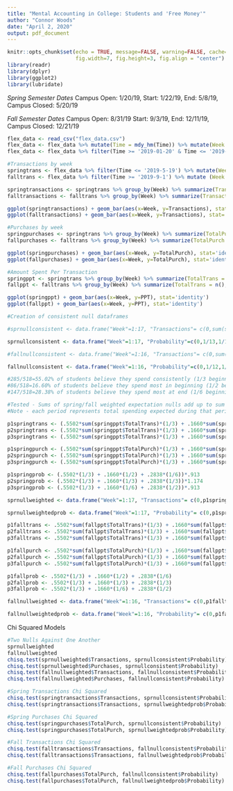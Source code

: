 ```yaml
---
title: "Mental Accounting in College: Students and 'Free Money'"
author: "Connor Woods"
date: "April 2, 2020"
output: pdf_document
---
```


```r
knitr::opts_chunk$set(echo = TRUE, message=FALSE, warning=FALSE, cache=TRUE, 
                      fig.width=7, fig.height=3, fig.align = "center")
library(readr)
library(dplyr)
library(ggplot2)
library(lubridate)
```

*Spring Semester Dates*
Campus Open: 1/20/19, Start: 1/22/19, End: 5/8/19, Campus Closed: 5/20/19

*Fall Semester Dates*
Campus Open: 8/31/19 Start: 9/3/19, End: 12/11/19, Campus Closed: 12/21/19

```r

flex_data <- read_csv("flex_data.csv") 
flex_data <- flex_data %>% mutate(Time = mdy_hm(Time)) %>% mutate(Week = epiweek(Time)) %>% rename(AmountSpent=Price)
flex_data <- flex_data %>% filter(Time >= '2019-01-20' & Time <= '2019-12-19') %>%  filter(AmountSpent > 0)

```


```r
#Transactions by week
springtrans <- flex_data %>% filter(Time <= '2019-5-19') %>% mutate(Week = Week-3) %>% filter(Week!=1 & Week!=9 & Week!=10 & Week!=17)
falltrans <- flex_data %>% filter(Time >= '2019-9-1') %>% mutate (Week = Week-35) %>% filter(Week!=1 & Week!=8 & Week!=13 & Week!=16)

springtransactions <- springtrans %>% group_by(Week) %>% summarize(Transactions = n()) %>% rbind(c(1,0), c(9,0), c(10,0), c(17,0)) %>% arrange(Week) 
falltransactions <- falltrans %>% group_by(Week) %>% summarize(Transactions = n()) %>% rbind(c(1, 0), c(8,0), c(13,0), c(16,0)) %>% arrange(Week)

ggplot(springtransactions) + geom_bar(aes(x=Week, y=Transactions), stat='identity')
ggplot(falltransactions) + geom_bar(aes(x=Week, y=Transactions), stat='identity')

```

```r
#Purchases by week
springpurchases <- springtrans %>% group_by(Week) %>% summarize(TotalPurch = sum(AmountSpent)) %>% rbind(c(1,0), c(9,0), c(10,0), c(17,0)) %>% arrange(Week) 
fallpurchases <- falltrans %>% group_by(Week) %>% summarize(TotalPurch = sum(AmountSpent)) %>% rbind(c(1, 0), c(8,0), c(13,0), c(16,0)) %>% arrange(Week)

ggplot(springpurchases) + geom_bar(aes(x=Week, y=TotalPurch), stat='identity')
ggplot(fallpurchases) + geom_bar(aes(x=Week, y=TotalPurch), stat='identity')
```


```r
#Amount Spent Per Transaction
springppt <- springtrans %>% group_by(Week) %>% summarize(TotalTrans = n(), TotalPurch = sum(AmountSpent)) %>% mutate(PPT = TotalPurch/TotalTrans)
fallppt <- falltrans %>% group_by(Week) %>% summarize(TotalTrans = n(), TotalPurch = sum(AmountSpent)) %>% mutate(PPT = TotalPurch/TotalTrans)

ggplot(springppt) + geom_bar(aes(x=Week, y=PPT), stat='identity')
ggplot(fallppt) + geom_bar(aes(x=Week, y=PPT), stat='identity')
```

```r
#Creation of consistent null dataframes

#sprnullconsistent <- data.frame("Week"=1:17, "Transactions"= c(0,sum(springppt$TotalTrans)/13,sum(springppt$TotalTrans)/13,sum(springppt$TotalTrans)/13,sum(springppt$TotalTrans)/13,sum(springppt$TotalTrans)/13,sum(springppt$TotalTrans)/13,sum(springppt$TotalTrans)/13,0,0,sum(springppt$TotalTrans)/13,sum(springppt$TotalTrans)/13,sum(springppt$TotalTrans)/13,sum(springppt$TotalTrans)/13,sum(springppt$TotalTrans)/13,sum(springppt$TotalTrans)/13,0), "Purchases"= c(0,sum(springppt$TotalPurch)/13,sum(springppt$TotalPurch)/13,sum(springppt$TotalPurch)/13,sum(springppt$TotalPurch)/13,sum(springppt$TotalPurch)/13,sum(springppt$TotalPurch)/13,sum(springppt$TotalPurch)/13,0,0,sum(springppt$TotalPurch)/13,sum(springppt$TotalPurch)/13,sum(springppt$TotalPurch)/13,sum(springppt$TotalPurch)/13,sum(springppt$TotalPurch)/13,sum(springppt$TotalPurch)/13,0))

sprnullconsistent <- data.frame("Week"=1:17, "Probability"=c(0,1/13,1/13,1/13,1/13,1/13,1/13,1/13,0,0,1/13,1/13,1/13,1/13,1/13,1/13,0))

#fallnullconsistent <- data.frame("Week"=1:16, "Transactions"= c(0,sum(fallppt$TotalTrans)/12,sum(fallppt$TotalTrans)/12,sum(fallppt$TotalTrans)/12,sum(fallppt$TotalTrans)/12,sum(fallppt$TotalTrans)/12,sum(fallppt$TotalTrans)/12,0,sum(fallppt$TotalTrans)/12,sum(fallppt$TotalTrans)/12,sum(fallppt$TotalTrans)/12,sum(fallppt$TotalTrans)/12,0,sum(fallppt$TotalTrans)/12,sum(fallppt$TotalTrans)/12,0), "Purchases"= c(0,sum(fallppt$TotalPurch)/12,sum(fallppt$TotalPurch)/12,sum(fallppt$TotalPurch)/12,sum(fallppt$TotalPurch)/12,sum(fallppt$TotalPurch)/12,sum(fallppt$TotalPurch)/12,0,sum(fallppt$TotalPurch)/12,sum(fallppt$TotalPurch)/12,sum(fallppt$TotalPurch)/12,sum(fallppt$TotalPurch)/12,0,sum(fallppt$TotalPurch)/12,sum(fallppt$TotalPurch)/12,0))

fallnullconsistent <- data.frame("Week"=1:16, "Probability"=c(0,1/12,1/12,1/12,1/12,1/12,1/12,0,1/12,1/12,1/12,1/12,0,1/12,1/12,0))

```

```r
#285/518=55.02% of students believe they spend consistently (1/3 beginning, 1/3 middle, 1/3 end)
#86/518=16.60% of students believe they spend most in beginning (1/2 beginning, 1/3 middle, 1/6 end)
#147/518=28.38% of students believe they spend most at end (1/6 beginning, 1/3 middle, 1/2 end)

#Tested - Sums of spring/fall weighted expectation nulls add up to sum of purchases/transactions from spring/fall  PPT
#Note - each period represents total spending expected during that period, then divided by number of weeks in     that period (spring separated into 4/5/4, fall into 4/4/4). Since spring separated into 4/5/4, need extra weighting component to account for length of middle section. Since 5/13 = 1.25*4/13, multiply transactions/purchases in periods 1 and 3 by 0.913 and multiply transactions/purchases in period 2 by 1.174. FIGURE OUT MATH PROOF BEHIND THIS

p1springtrans <- (.5502*sum(springppt$TotalTrans)*(1/3) + .1660*sum(springppt$TotalTrans)*(1/2) + .2838*sum(springppt$TotalTrans)*(1/6))*.913
p2springtrans <- (.5502*sum(springppt$TotalTrans)*(1/3) + .1660*sum(springppt$TotalTrans)*(1/3) + .2838*sum(springppt$TotalTrans)*(1/3))*1.174
p3springtrans <- (.5502*sum(springppt$TotalTrans)*(1/3) + .1660*sum(springppt$TotalTrans)*(1/6) + .2838*sum(springppt$TotalTrans)*(1/2))*.913

p1springpurch <- (.5502*sum(springppt$TotalPurch)*(1/3) + .1660*sum(springppt$TotalPurch)*(1/2) + .2838*sum(springppt$TotalPurch)*(1/6))*.913
p2springpurch <- (.5502*sum(springppt$TotalPurch)*(1/3) + .1660*sum(springppt$TotalPurch)*(1/3) + .2838*sum(springppt$TotalPurch)*(1/3))*1.174
p3springpurch <- (.5502*sum(springppt$TotalPurch)*(1/3) + .1660*sum(springppt$TotalPurch)*(1/6) + .2838*sum(springppt$TotalPurch)*(1/2))*.913

p1springprob <- (.5502*(1/3) + .1660*(1/2) + .2838*(1/6))*.913
p2springprob <- (.5502*(1/3) + .1660*(1/3) + .2838*(1/3))*1.174
p3springprob <- (.5502*(1/3) + .1660*(1/6) + .2838*(1/2))*.913

sprnullweighted <- data.frame("Week"=1:17, "Transactions"= c(0,p1springtrans/4,p1springtrans/4,p1springtrans/4,p1springtrans/4,p2springtrans/5,p2springtrans/5,p2springtrans/5,0,0,p2springtrans/5,p2springtrans/5,p3springtrans/4,p3springtrans/4,p3springtrans/4,p3springtrans/4,0), "Purchases"= c(0,p1springpurch/4,p1springpurch/4,p1springpurch/4,p1springpurch/4,p2springpurch/5,p2springpurch/5,p2springpurch/5,0,0,p2springpurch/5,p2springpurch/5,p3springpurch/4,p3springpurch/4,p3springpurch/4,p3springpurch/4,0))

sprnullweightedprob <- data.frame("Week"=1:17, "Probability"= c(0,p1springprob/4,p1springprob/4,p1springprob/4,p1springprob/4,p2springprob/5,p2springprob/5,p2springprob/5,0,0,p2springprob/5,p2springprob/5,p3springprob/4,p3springprob/4,p3springprob/4,p3springprob/4,0))

p1falltrans <- .5502*sum(fallppt$TotalTrans)*(1/3) + .1660*sum(fallppt$TotalTrans)*(1/2) + .2838*sum(fallppt$TotalTrans)*(1/6)
p2falltrans <- .5502*sum(fallppt$TotalTrans)*(1/3) + .1660*sum(fallppt$TotalTrans)*(1/3) + .2838*sum(fallppt$TotalTrans)*(1/3)
p3falltrans <- .5502*sum(fallppt$TotalTrans)*(1/3) + .1660*sum(fallppt$TotalTrans)*(1/6) + .2838*sum(fallppt$TotalTrans)*(1/2)

p1fallpurch <- .5502*sum(fallppt$TotalPurch)*(1/3) + .1660*sum(fallppt$TotalPurch)*(1/2) + .2838*sum(fallppt$TotalPurch)*(1/6)
p2fallpurch <- .5502*sum(fallppt$TotalPurch)*(1/3) + .1660*sum(fallppt$TotalPurch)*(1/3) + .2838*sum(fallppt$TotalPurch)*(1/3)
p3fallpurch <- .5502*sum(fallppt$TotalPurch)*(1/3) + .1660*sum(fallppt$TotalPurch)*(1/6) + .2838*sum(fallppt$TotalPurch)*(1/2)

p1fallprob <- .5502*(1/3) + .1660*(1/2) + .2838*(1/6)
p2fallprob <- .5502*(1/3) + .1660*(1/3) + .2838*(1/3)
p3fallprob <- .5502*(1/3) + .1660*(1/6) + .2838*(1/2)

fallnullweighted <- data.frame("Week"=1:16, "Transactions"= c(0,p1falltrans/4,p1falltrans/4,p1falltrans/4,p1falltrans/4,p2falltrans/4,p2falltrans/4,0,p2falltrans/4,p2falltrans/4,p3falltrans/4,p3falltrans/4,0,p3falltrans/4,p3falltrans/4,0), "Purchases"= c(0,p1fallpurch/4,p1fallpurch/4,p1fallpurch/4,p1fallpurch/4,p2fallpurch/4,p2fallpurch/4,0,p2fallpurch/4,p2fallpurch/4,p3fallpurch/4,p3fallpurch/4,0,p3fallpurch/4,p3fallpurch/4,0))

fallnullweightedprob <- data.frame("Week"=1:16, "Probability"= c(0,p1fallprob/4,p1fallprob/4,p1fallprob/4,p1fallprob/4,p2fallprob/4,p2fallprob/4,0,p2fallprob/4,p2fallprob/4,p3fallprob/4,p3fallprob/4,0,p3fallprob/4,p3fallprob/4,0))

```

Chi Squared Models
```r
#Two Nulls Against One Another
sprnullweighted
fallnullweighted
chisq.test(sprnullweighted$Transactions, sprnullconsistent$Probability)
chisq.test(sprnullweighted$Purchases, sprnullconsistent$Probability)
chisq.test(fallnullweighted$Transactions, fallnullconsistent$Probability)
chisq.test(fallnullweighted$Purchases, fallnullconsistent$Probability)

```

```r
#Spring Transactions Chi Squared
chisq.test(springtransactions$Transactions, sprnullconsistent$Probability)
chisq.test(springtransactions$Transactions, sprnullweightedprob$Probability)
```

```r
#Spring Purchases Chi Squared
chisq.test(springpurchases$TotalPurch, sprnullconsistent$Probability)
chisq.test(springpurchases$TotalPurch, sprnullweightedprob$Probability)
```

```r
#Fall Transactions Chi Squared
chisq.test(falltransactions$Transactions, fallnullconsistent$Probability)
chisq.test(falltransactions$Transactions, fallnullweightedprob$Probability)
```

```r
#Fall Purchases Chi Squared
chisq.test(fallpurchases$TotalPurch, fallnullconsistent$Probability)
chisq.test(fallpurchases$TotalPurch, fallnullweightedprob$Probability)
```
